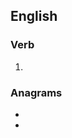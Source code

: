 ==English==

===Verb===
{{head|en|verb form}}

# {{en-third-person singular of|attune}}

===Anagrams===
* {{l|en|tautens}}
* {{l|en|tetanus}}